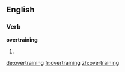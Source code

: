 ==English==

===Verb===
'''overtraining'''

# {{present participle of|overtrain}}

[[de:overtraining]]
[[fr:overtraining]]
[[zh:overtraining]]